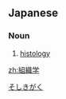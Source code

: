 {{also|组织学|組織學}}
==Japanese==
{{wikipedia|lang=ja}}
{{ja-kanjitab|そ|しき|がく|yomi=on}}

===Noun===
{{ja-noun|そしきがく}}

# [[histology]]

[[Category:ja:Biology|そしきがく]]

[[zh:組織学]]